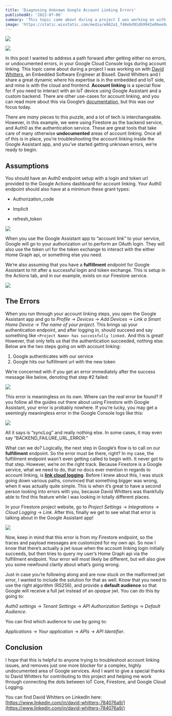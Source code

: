 ```yaml
---
title: 'Diagnosing Unknown Google Account Linking Errors'
publishedAt: '2022-07-06'
summary: 'This topic came about during a project I was working on with David Whitters, an Embedded Software Engineer at Bissell. David Whitters and I share a great dynamic where his expertise is in the embedded and IoT side, and mine is with the cloud and frontend. Account linking is a special flow for if you need to interact with an IoT device using Google Assistant and a custom backend.'
image: 'https://static.wixstatic.com/media/e862a1_f48ebd91db9942e0bee9aa26e271dd3a~mv2.png/v1/fill/w_740,h_483,al_c,q_85,usm_0.66_1.00_0.01,enc_auto/e862a1_f48ebd91db9942e0bee9aa26e271dd3a~mv2.png'
---
```


![](https://static.wixstatic.com/media/955c63_ca30b9203fae4a45847e6a1d4bb93660~mv2.png/v1/fill/w_740,h_493,al_c,lg_1,q_90,enc_auto/955c63_ca30b9203fae4a45847e6a1d4bb93660~mv2.png)

[![](https://img.shields.io/badge/Originally%20Posted%20%40-Bravo%20LT-blue?style=for-the-badge)](https://www.bravolt.com)

In this post I wanted to address a path forward after getting either no errors, or undocumented errors, in your Google Cloud Console logs during account linking. This topic came about during a project I was working on with [David Whitters](https://www.linkedin.com/in/david-whitters-784076a9/), an Embedded Software Engineer at Bissell. David Whitters and I share a great dynamic where his expertise is in the embedded and IoT side, and mine is with the cloud and frontend. **Account linking** is a special flow for if you need to interact with an IoT device using Google Assistant and a custom backend. There are other use-cases for account linking, and you can read more about this via Google’s [documentation](https://developers.google.com/identity/account-linking), but this was our focus today.

There are _many_ pieces to this puzzle, and a lot of tech is interchangeable. However, in this example, we were using Firestore as the backend service, and Auth0 as the authentication service. These are great tools that take care of many otherwise **undocumented** areas of account linking. Once all of this is in place, you’re troubleshooting the account linking inside the Google Assistant app, and you’ve started getting unknown errors, we’re ready to begin.

## Assumptions

You should have an Auth0 endpoint setup with a login and token url provided to the Google Actions dashboard for account linking. Your Auth0 endpoint should also have at a minimum these grant types:

- Authorization_code

- Implicit

- refresh_token

![](https://static.wixstatic.com/media/955c63_7b2019ba42694d05968e81f9a9a6cd16~mv2.png/v1/fill/w_411,h_369,al_c,q_85,enc_auto/955c63_7b2019ba42694d05968e81f9a9a6cd16~mv2.png)

When you use the Google Assistant app to “account link” to your service, Google will go to your authorization url to perform an OAuth login. They will also use the token url for the token exchange to interact with the either Home Graph api, or something else you need.

We’re also assuming that you have a **fulfillment** endpoint for Google Assistant to hit after a successful login and token exchange. This is setup in the Actions tab, and in our example, exists on our Firestore service.

![](https://static.wixstatic.com/media/955c63_ac8d6d255a99456183879bfc36e61fad~mv2.png/v1/fill/w_624,h_212,al_c,q_85,enc_auto/955c63_ac8d6d255a99456183879bfc36e61fad~mv2.png)

## The Errors

When you run through your account linking steps, you open the Google Assistant app and go to _Profile_ -> _Devices_ -> _Add Devices_ -> _Link a Smart Home Device_ -> _The name of your project_. This brings up your authentication endpoint, and after logging in, should succeed and say something like `<Project Name> has successfully linked.` And this is great! However, that only tells us that the authentication succeeded, nothing else. Below are the two steps going on with account linking:

1.  Google authenticates with our service
2.  Google hits our fulfillment url with the new token

We’re concerned with if you get an error immediately after the success message like below, denoting that step #2 failed:

![](https://static.wixstatic.com/media/955c63_728be8ef0c854c3b91db2ababef46f81~mv2.png/v1/fill/w_431,h_355,al_c,q_85,enc_auto/955c63_728be8ef0c854c3b91db2ababef46f81~mv2.png)

This error is meaningless on its own. Where can the _real_ error be found? If you follow all the guides out there about using Firestore with Google Assistant, your error is probably nowhere. If you’re lucky, you may get a seemingly meaningless error in the Google Console logs like this:

![](https://static.wixstatic.com/media/955c63_47ed859cd340410bb07128aff301bed1~mv2.png/v1/fill/w_479,h_264,al_c,q_85,enc_auto/955c63_47ed859cd340410bb07128aff301bed1~mv2.png)

All it says is “syncLog” and really nothing else. In some cases, it may even say “BACKEND_FAILURE_URL_ERROR.”

What can we do? Logically, the next step in Google’s flow is to call on our **fulfillment** endpoint. So the error must be there, right? In my case, the fulfillment endpoint wasn’t even getting called to begin with. It never got to that step. However, we’re on the right track. Because Firestore is a Google service, what we need to do, that no docs ever mention in regards to account linking, is [**link cloud logging**](https://support.google.com/firebase/answer/9748636?hl=en). Before I knew about this, I was stuck going down various paths, convinced that something bigger was wrong, when it was actually quite simple. This is when it’s great to have a second person looking into errors with you, because David Whitters was thankfully able to find this feature while I was looking in totally different places.

In your Firestore project website, go to _Project Settings_ -> _Integrations_ -> _Cloud Logging_ -> _Link_. After this, finally we get to see what that error is talking about in the Google Assistant app!

![](https://static.wixstatic.com/media/955c63_0b6d6604ad1a42b79f953eea9aabd841~mv2.png/v1/fill/w_624,h_143,al_c,q_85,enc_auto/955c63_0b6d6604ad1a42b79f953eea9aabd841~mv2.png)

Now, keep in mind that this error is from my Firestore endpoint, so the traces and payload messages are customized for my own api. So now I know that there’s actually a jwt issue when the account linking login initially succeeds, but then tries to query my user’s Home Graph api via the fulfillment endpoint. Your error will most likely be different, but will also give you some newfound clarity about what’s going wrong.

Just in case you’re following along and are now stuck on the malformed jwt error, I wanted to include the solution for that as well. Know that you need to use the right algorithm (RS256), and provide a **default audience** so that Google will receive a full jwt instead of an _opaque_ jwt. You can do this by going to:

_Auth0 settings_ -> _Tenant Settings_ -> ​​*API Authorization Settings* -> _Default Audience_.

You can find which audience to use by going to:

_Applications_ -> _Your application_ -> _APIs_ -> _API Identifier_.

## Conclusion

I hope that this is helpful to anyone trying to troubleshoot account linking issues, and removes just one more blocker for a complex, highly undocumented area of Google services. And I want to give a special thanks to David Whitters for contributing to this project and helping me work through connecting the dots between IoT Core, Firestore, and Google Cloud Logging.

You can find David Whitters on LinkedIn here: [https://www.linkedin.com/in/david-whitters-784076a9/](https://www.linkedin.com/in/david-whitters-784076a9/)
